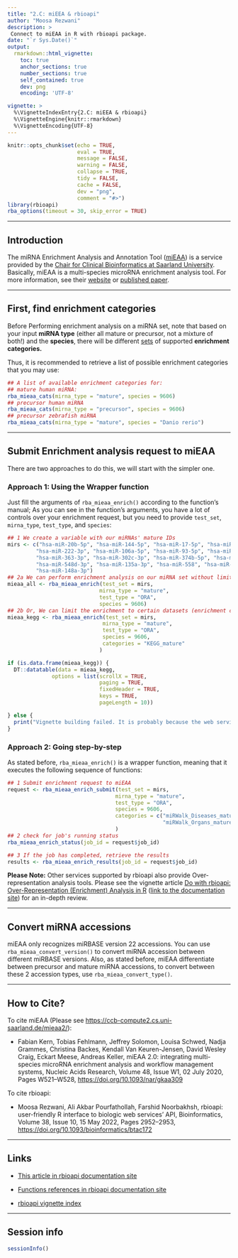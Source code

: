 ```yaml
---
title: "2.C: miEEA & rbioapi"
author: "Moosa Rezwani"
description: >
 Connect to miEAA in R with rbioapi package. 
date: "`r Sys.Date()`"
output:
  rmarkdown::html_vignette:
    toc: true
    anchor_sections: true
    number_sections: true
    self_contained: true
    dev: png
    encoding: 'UTF-8'

vignette: >
  %\VignetteIndexEntry{2.C: miEEA & rbioapi}
  %\VignetteEngine{knitr::rmarkdown}
  %\VignetteEncoding{UTF-8}
---
```


```r
knitr::opts_chunk$set(echo = TRUE,
                      eval = TRUE,
                      message = FALSE,
                      warning = FALSE,
                      collapse = TRUE,
                      tidy = FALSE,
                      cache = FALSE,
                      dev = "png",
                      comment = "#>")
library(rbioapi)
rba_options(timeout = 30, skip_error = TRUE)
```

------------------------------------------------------------------------

## Introduction {#introduction .heading2}

The miRNA Enrichment Analysis and Annotation Tool ([miEAA](https://ccb-compute2.cs.uni-saarland.de/mieaa2 "https://ccb-compute2.cs.uni-saarland.de/mieaa2")) is a service provided by the [Chair for Clinical Bioinformatics at Saarland University](https://www.ccb.uni-saarland.de/). Basically, miEAA is a multi-species microRNA enrichment analysis tool. For more information, see their [website](https://ccb-compute2.cs.uni-saarland.de/mieaa2 "https://ccb-compute2.cs.uni-saarland.de/mieaa2") or [published paper](https://doi.org/10.1093/nar/gkaa309 "miEAA 2.0: integrating multi-species microRNA enrichment analysis and workflow management systems").

------------------------------------------------------------------------

## First, find **enrichment categories** {.heading2}

Before Performing enrichment analysis on a miRNA set, note that based on your input **miRNA type** (either all mature or precursor, not a mixture of both!) and the **species**, there will be different [sets](https://ccb-compute2.cs.uni-saarland.de/mieaa2/downloads/ "miEEA integrated data sets") of supported **enrichment categories.**

Thus, it is recommended to retrieve a list of possible enrichment categories that you may use:

```r
## A list of available enrichment categories for:
## mature human miRNA:
rba_mieaa_cats(mirna_type = "mature", species = 9606)
## precursor human miRNA
rba_mieaa_cats(mirna_type = "precursor", species = 9606)
## precursor zebrafish miRNA
rba_mieaa_cats(mirna_type = "mature", species = "Danio rerio")
```

------------------------------------------------------------------------

## Submit Enrichment analysis request to miEAA {#submit-enrichment-analysis-request-to-mieaa .heading2}

There are two approaches to do this, we will start with the simpler one.

### Approach 1: Using the Wrapper function {#approach-1-using-the-wrapper-function .heading3}

Just fill the arguments of `rba_mieaa_enrich()` according to the function's manual; As you can see in the function's arguments, you have a lot of controls over your enrichment request, but you need to provide `test_set`, `mirna_type`, `test_type`, and `species`:

```r
## 1 We create a variable with our miRNAs' mature IDs
mirs <- c("hsa-miR-20b-5p", "hsa-miR-144-5p", "hsa-miR-17-5p", "hsa-miR-20a-5p",
         "hsa-miR-222-3p", "hsa-miR-106a-5p", "hsa-miR-93-5p", "hsa-miR-126-3p",
         "hsa-miR-363-3p", "hsa-miR-302c-3p", "hsa-miR-374b-5p", "hsa-miR-18a-5p",
         "hsa-miR-548d-3p", "hsa-miR-135a-3p", "hsa-miR-558", "hsa-miR-130b-5p",
         "hsa-miR-148a-3p")
## 2a We can perform enrichment analysis on our miRNA set without limiting the analysis to any categories
mieaa_all <- rba_mieaa_enrich(test_set = mirs,
                             mirna_type = "mature",
                             test_type = "ORA",
                             species = 9606)
## 2b Or, We can limit the enrichment to certain datasets (enrichment categories)
mieaa_kegg <- rba_mieaa_enrich(test_set = mirs,
                              mirna_type = "mature",
                              test_type = "ORA",
                              species = 9606,
                              categories = "KEGG_mature"
                             )
```

```r
if (is.data.frame(mieaa_kegg)) {
  DT::datatable(data = mieaa_kegg,
              options = list(scrollX = TRUE, 
                             paging = TRUE,
                             fixedHeader = TRUE,
                             keys = TRUE,
                             pageLength = 10))

} else {
  print("Vignette building failed. It is probably because the web service was down during the building.")
}
```

### Approach 2: Going step-by-step {#approach-2-going-step-by-step .heading3}

As stated before, `rba_mieaa_enrich()` is a wrapper function, meaning that it executes the following sequence of functions:

```r
## 1 Submit enrichment request to miEAA
request <- rba_mieaa_enrich_submit(test_set = mirs,
                                  mirna_type = "mature",
                                  test_type = "ORA",
                                  species = 9606,
                                  categories = c("miRWalk_Diseases_mature",
                                                 "miRWalk_Organs_mature")
                                  )
## 2 check for job's running status
rba_mieaa_enrich_status(job_id = request$job_id)

## 3 If the job has completed, retrieve the results
results <- rba_mieaa_enrich_results(job_id = request$job_id)
```

**Please Note:** Other services supported by rbioapi also provide Over-representation analysis tools. Please see the vignette article [Do with rbioapi: Over-Representation (Enrichment) Analysis in R](rbioapi_do_enrich.html) ([link to the documentation site](https://rbioapi.moosa-r.com/articles/rbioapi_do_enrich.html)) for an in-depth review.

------------------------------------------------------------------------

## Convert miRNA accessions {#convert-mirna-accessions .heading2}

miEAA only recognizes miRBASE version 22 accessions. You can use `rba_mieaa_convert_version()` to convert miRNA accession between different miRBASE versions. Also, as stated before, miEAA differentiate between precursor and mature miRNA accessions, to convert between these 2 accession types, use `rba_mieaa_convert_type()`.

------------------------------------------------------------------------

## How to Cite? {#citations .heading2}

To cite miEAA (Please see <https://ccb-compute2.cs.uni-saarland.de/mieaa2/>):

-   Fabian Kern, Tobias Fehlmann, Jeffrey Solomon, Louisa Schwed, Nadja Grammes, Christina Backes, Kendall Van Keuren-Jensen, David Wesley Craig, Eckart Meese, Andreas Keller, miEAA 2.0: integrating multi-species microRNA enrichment analysis and workflow management systems, Nucleic Acids Research, Volume 48, Issue W1, 02 July 2020, Pages W521--W528, <https://doi.org/10.1093/nar/gkaa309>

To cite rbioapi:

-   Moosa Rezwani, Ali Akbar Pourfathollah, Farshid Noorbakhsh, rbioapi: user-friendly R interface to biologic web services' API, Bioinformatics, Volume 38, Issue 10, 15 May 2022, Pages 2952--2953, <https://doi.org/10.1093/bioinformatics/btac172>

------------------------------------------------------------------------

## Links {#links .heading2}

-   [This article in rbioapi documentation site](https://rbioapi.moosa-r.com/articles/rbioapi_mieaa.html "2.B: miEEA & rbioapi")

-   [Functions references in rbioapi documentation site](https://rbioapi.moosa-r.com/reference/index.html#section-mieaa-rba-mieaa- "rbioapi reference")

-   [rbioapi vignette index](rbioapi.html "rbioapi: User-Friendly R Interface to Biologic Web Services' API")

------------------------------------------------------------------------

## Session info {#session-info .heading2}

```r
sessionInfo()
```
